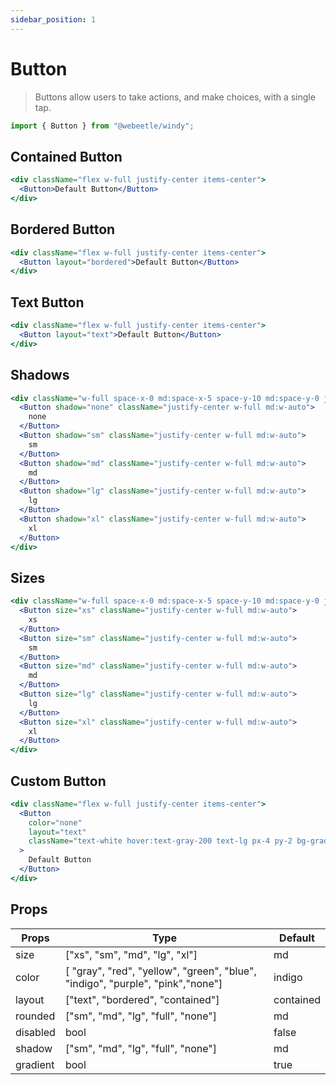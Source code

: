 ```yaml
---
sidebar_position: 1
---
```


# Button

> Buttons allow users to take actions, and make choices, with a single tap.

```jsx title="Import"
import { Button } from "@webeetle/windy";
```

## Contained Button

```jsx live
<div className="flex w-full justify-center items-center">
  <Button>Default Button</Button>
</div>
```

## Bordered Button

```jsx live
<div className="flex w-full justify-center items-center">
  <Button layout="bordered">Default Button</Button>
</div>
```

## Text Button

```jsx live
<div className="flex w-full justify-center items-center">
  <Button layout="text">Default Button</Button>
</div>
```

## Shadows

```jsx live
<div className="w-full space-x-0 md:space-x-5 space-y-10 md:space-y-0 justify-center items-center">
  <Button shadow="none" className="justify-center w-full md:w-auto">
    none
  </Button>
  <Button shadow="sm" className="justify-center w-full md:w-auto">
    sm
  </Button>
  <Button shadow="md" className="justify-center w-full md:w-auto">
    md
  </Button>
  <Button shadow="lg" className="justify-center w-full md:w-auto">
    lg
  </Button>
  <Button shadow="xl" className="justify-center w-full md:w-auto">
    xl
  </Button>
</div>
```

## Sizes

```jsx live
<div className="w-full space-x-0 md:space-x-5 space-y-10 md:space-y-0 justify-center items-center">
  <Button size="xs" className="justify-center w-full md:w-auto">
    xs
  </Button>
  <Button size="sm" className="justify-center w-full md:w-auto">
    sm
  </Button>
  <Button size="md" className="justify-center w-full md:w-auto">
    md
  </Button>
  <Button size="lg" className="justify-center w-full md:w-auto">
    lg
  </Button>
  <Button size="xl" className="justify-center w-full md:w-auto">
    xl
  </Button>
</div>
```

## Custom Button

```jsx live
<div className="flex w-full justify-center items-center">
  <Button
    color="none"
    layout="text"
    className="text-white hover:text-gray-200 text-lg px-4 py-2 bg-gradient-to-l from-red-500 to-yellow-300"
  >
    Default Button
  </Button>
</div>
```

## Props

<table className="max-w-full overflow-x-scroll md:overflow-x-auto">
  <thead>
    <tr>
      <th>Props</th>
      <th>Type</th>
      <th>Default</th>
    </tr>
  </thead>
  <tbody>
    <tr>
      <td>size</td>
      <td>["xs", "sm", "md", "lg", "xl"]</td>
      <td>md</td>
    </tr>
    <tr>
      <td>color</td>
      <td>
        [ "gray", "red", "yellow", "green", "blue", "indigo", "purple",
        "pink","none"]
      </td>
      <td>indigo</td>
    </tr>
    <tr>
      <td>layout</td>
      <td>["text", "bordered", "contained"]</td>
      <td>contained</td>
    </tr>
    <tr>
      <td>rounded</td>
      <td>["sm", "md", "lg", "full", "none"]</td>
      <td>md</td>
    </tr>
    <tr>
      <td>disabled</td>
      <td>bool</td>
      <td>false</td>
    </tr>
    <tr>
      <td>shadow</td>
      <td>["sm", "md", "lg", "full", "none"]</td>
      <td>md</td>
    </tr>
    <tr>
      <td>gradient</td>
      <td>bool</td>
      <td>true</td>
    </tr>
  </tbody>
</table>
